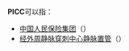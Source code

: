 '''PICC'''可以指：
*[[中国人民保险集团|中国人民保险集团]]（{{lang-en|People's Insurance Company (Group) of China}}）
*[[经外周静脉穿刺中心静脉置管|经外周静脉穿刺中心静脉置管]]（{{lang-en|peripherally inserted central catheter}}）

{{disamb|cat =  四字拉丁字母缩写消歧义}}